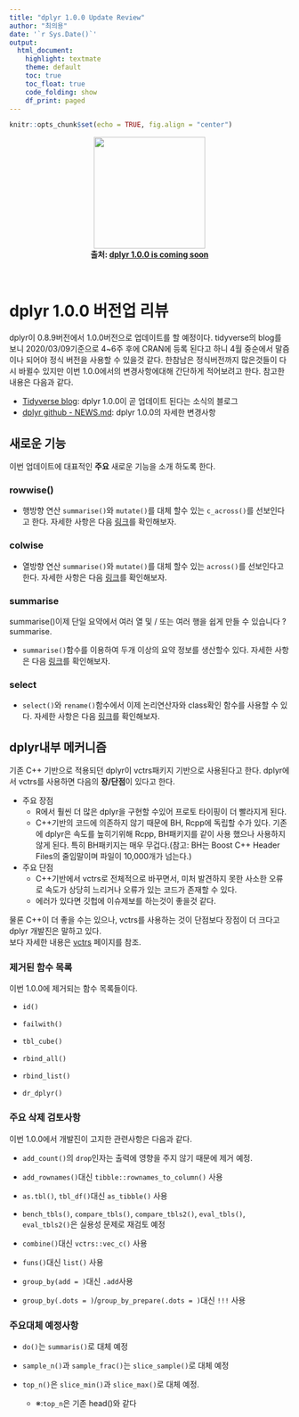 ```yaml
---
title: "dplyr 1.0.0 Update Review"
author: "최의용"
date: '`r Sys.Date()`'
output: 
  html_document:
    highlight: textmate
    theme: default
    toc: true
    toc_float: true
    code_folding: show
    df_print: paged
---
```


```r
knitr::opts_chunk$set(echo = TRUE, fig.align = "center")
```

<head>
        <script type="text/javascript">
(function(i,s,o,g,r,a,m) {i['GoogleAnalyticsObject']=r;i[r]=i[r]||function() {
(i[r].q=i[r].q||[]).push(arguments)},i[r].l=1*new Date();a=s.createElement(o),
m=s.getElementsByTagName(o)[0];a.async=1;a.src=g;m.parentNode.insertBefore(a,m)
})(window,document,'script','//www.google-analytics.com/analytics.js','ga');

ga('create', 'UA-145407326-3', 'auto');
ga('send', 'pageview');

</script>
</head>

<p align="center">
  <img src="https://raw.githubusercontent.com/rstudio/hex-stickers/master/PNG/dplyr.png" width="200" height="200"><br>
  <b>출처: [dplyr 1.0.0 is coming soon](https://www.tidyverse.org/blog/2020/03/dplyr-1-0-0-is-coming-soon/?fbclid=IwAR1FzK7XeoDMBgzbA1-IYr5-ir-kqtdnVqSL3-6vCWCcAjHeHJlfuB0YCak)</b><br>
</p>

<br>

# dplyr 1.0.0 버전업 리뷰

dplyr이 0.8.9버전에서 1.0.0버전으로 업데이트를 할 예정이다. tidyverse의 blog를 보니 2020/03/09기준으로 4~6주 후에 CRAN에 등록 된다고 하니 4월 중순에서 말즘이나 되어야 정식 버전을 사용할 수 있을것 같다. 한참남은 정식버전까지 많은것들이 다시 바뀔수 있지만 이번 1.0.0에서의 변경사항에대해 간단하게 적어보려고 한다. 참고한 내용은 다음과 같다.

 - [Tidyverse blog](https://www.tidyverse.org/blog/2020/03/dplyr-1-0-0-is-coming-soon/?fbclid=IwAR1FzK7XeoDMBgzbA1-IYr5-ir-kqtdnVqSL3-6vCWCcAjHeHJlfuB0YCak): dplyr 1.0.0이 곧 업데이트 된다는 소식의 블로그
 - [dplyr github - NEWS.md](https://github.com/tidyverse/dplyr/blob/master/NEWS.md): dplyr 1.0.0의 자세한 변경사항 


## 새로운 기능

이번 업데이트에 대표적인 **주요** 새로운 기능을 소개 하도록 한다.

### rowwise()

* 행방향 연산 `summarise()`와 `mutate()`를 대체 할수 있는 `c_across()`를 선보인다고 한다. 자세한 사항은 다음 [링크](https://dplyr.tidyverse.org/dev/articles/rowwise.html)를 확인해보자.

### colwise

* 열방향 연산 `summarise()`와 `mutate()`를 대체 할수 있는 `across()`를 선보인다고 한다. 자세한 사항은 다음 [링크](https://dplyr.tidyverse.org/dev/articles/colwise.html)를 확인해보자.

### summarise

summarise()이제 단일 요약에서 여러 열 및 / 또는 여러 행을 쉽게 만들 수 있습니다 ?summarise.

* `summarise()`함수를 이용하여 두개 이상의 요약 정보를 생산할수 있다. 자세한 사항은 다음 [링크](https://dplyr.tidyverse.org/dev/reference/summarise.html)를 확인해보자. 

### select

* `select()`와 `rename()`함수에서 이제 논리연산자와 class확인 함수를 사용할 수 있다. 자세한 사항은 다음 [링크](https://dplyr.tidyverse.org/dev/reference/select.html)를 확인해보자.

## dplyr내부 메커니즘

기존 C++ 기반으로 적용되던 dplyr이 vctrs패키지 기반으로 사용된다고 한다. dplyr에서 vctrs를 사용하면 다음의 **장/단점**이 있다고 한다.

- 주요 장점
  - R에서 훨씬 더 많은 dplyr을 구현할 수있어 프로토 타이핑이 더 빨라지게 된다.
  - C++기반의 코드에 의존하지 않기 때문에 BH, Rcpp에 독립할 수가 있다. 기존에 dplyr은 속도를 높히기위해 Rcpp, BH패키지를 같이 사용 했으나 사용하지 않게 된다. 특히 BH패키지는 매우 무겁다.(참고: BH는 Boost C++ Header Files의 줄임말이며 파일이 10,000개가 넘는다.) 

- 주요 단점
  - C++기반에서 vctrs로 전체적으로 바꾸면서, 미처 발견하지 못한 사소한 오류로 속도가 상당히 느리거나 오류가 있는 코드가 존재할 수 있다.
  - 에러가 있다면 깃헙에 이슈제보를 하는것이 좋을것 같다.

물론 C++이 더 좋을 수는 있으나, vctrs를 사용하는 것이 단점보다 장점이 더 크다고 dplyr 개발진은 말하고 있다. <br>
  보다 자세한 내용은 [vctrs](https://vctrs.r-lib.org/) 페이지를 참조.

### 제거된 함수 목록

이번 1.0.0에 제거되는 함수 목록들이다.

* `id()`

* `failwith()`

* `tbl_cube()`

* `rbind_all()`

* `rbind_list()` 

* `dr_dplyr()` 


### 주요 삭제 검토사항

이번 1.0.0에서 개발진이 고지한 관련사항은 다음과 같다.

* `add_count()`의 `drop`인자는 출력에 영향을 주지 않기 때문에 제거 예정.

* `add_rownames()`대신 `tibble::rownames_to_column()` 사용

* `as.tbl()`, `tbl_df()`대신 `as_tibble()` 사용

* `bench_tbls()`, `compare_tbls()`, `compare_tbls2()`, `eval_tbls()`, `eval_tbls2()`은 실용성 문제로 재검토 예정

* `combine()`대신 `vctrs::vec_c()` 사용

* `funs()`대신 `list()` 사용

* `group_by(add = )`대신 `.add`사용

* `group_by(.dots = )`/`group_by_prepare(.dots = )`대신 `!!!` 사용


### 주요대체 예정사항

* `do()`는 `summaris()`로 대체 예정

* `sample_n()`과 `sample_frac()`는 `slice_sample()`로 대체 예정

- `top_n()`은 `slice_min()`과 `slice_max()`로 대체 예정. 
    - ※:`top_n`은 기존 head()와 같다




